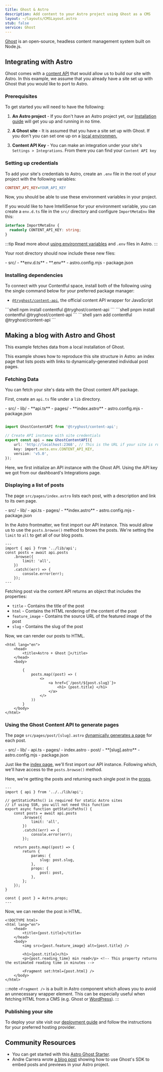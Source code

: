 ```yaml
---
title: Ghost & Astro
description: Add content to your Astro project using Ghost as a CMS
layout: ~/layouts/CMSLayout.astro
stub: false
service: Ghost
---
```



[Ghost](https://github.com/TryGhost/Ghost) is an open-source, headless content management system built on Node.js.

## Integrating with Astro
Ghost comes with a [content API](https://ghost.org/docs/content-api/) that would allow us to build our site with Astro. In this example, we assume that you already have a site set up with Ghost that you would like to port to Astro.

### Prerequisites
To get started you will need to have the following: 

1. **An Astro project** - If you don't have an Astro project yet, our [Installation guide](/en/install/auto/) will get you up and running in no time.

2. **A Ghost site** - It is assumed that you have a site set up with Ghost. If you don't you can set one up on a [local environmen.](https://ghost.org/docs/install/local/)

3. **Content API Key** - You can make an integration under your site's `Settings > Integrations`. From there you can find your `Content API key`


### Setting up credentials

To add your site's credentials to Astro, create an `.env` file in the root of your project with the following variables:

```ini title=".env"
CONTENT_API_KEY=YOUR_API_KEY
```

Now, you should be able to use these environment variables in your project. 

If you would like to have IntelliSense for your environment variable, you can create a `env.d.ts` file in the `src/` directory and configure `ImportMetaEnv` like this:

```ts title="src/env.d.ts"
interface ImportMetaEnv {
  readonly CONTENT_API_KEY: string;
}
```
:::tip
Read more about [using environment variables](/en/guides/environment-variables/) and `.env` files in Astro.
:::

Your root directory should now include these new files:

<FileTree title="Project Structure">
- src/
  - **env.d.ts**
- **.env**
- astro.config.mjs
- package.json
</FileTree>

### Installing dependencies

To connect with your Contentful space, install both of the following using the single command below for your preferred package manager:
- [`@tryghost/content-api`](https://www.npmjs.com/package/@tryghost/content-api), the official content API wrapper for JavaScript

<PackageManagerTabs>
  <Fragment slot="npm">
  ```shell
  npm install contentful @tryghost/content-api
  ```
  </Fragment>
  <Fragment slot="pnpm">
  ```shell
  pnpm install contentful @tryghost/content-api
  ```
  </Fragment>
  <Fragment slot="yarn">
  ```shell
  yarn add contentful @tryghost/content-api
  ```
  </Fragment>
</PackageManagerTabs>

## Making a blog with Astro and Ghost

This example fetches data from a local installation of Ghost.

This example shows how to reproduce this site structure in Astro: an index page that lists posts with links to dynamically-generated individual post pages.

### Fetching Data

You can fetch your site's data with the Ghost content API package.

First, create an `api.ts` file under a `lib` directory.

<FileTree title="Project Structure">
- src/
  - lib/
    - **api.ts**
  - pages/
    - **index.astro**
- astro.config.mjs
- package.json
</FileTree>

```ts title="src/lib/api.ts"

import GhostContentAPI from '@tryghost/content-api';

// Create API instance with site credentials
export const api = new GhostContentAPI({
    url: 'http://localhost:2368', // This is the URL if your site is running on a local environment
    key: import.meta.env.CONTENT_API_KEY,
    version: 'v5.0',
});

```

Here, we first initialize an API instance with the Ghost API. Using the API key we got from our dashboard's Integrations page.

### Displaying a list of posts

The page `src/pages/index.astro` lists each post, with a description and link to its own page.

<FileTree title="Project Structure">
- src/
 - lib/
    - api.ts
  - pages/
    - **index.astro**
- astro.config.mjs
- package.json
</FileTree>

In the Astro frontmatter, we first import our API instance. This would allow us to use the `posts.browse()` method to brows the posts. We're setting the `limit` to `all` to get all of our blog posts.

```astro title="src/pages/index.astro"
---
import { api } from '../lib/api';
const posts = await api.posts
    .browse({
        limit: 'all',
    })
    .catch((err) => {
        console.error(err);
    });
---
```

Fetching post via the content API returns an object that includes the properties:
- `title` - Contains the title of the post
- `html` - Contains the HTML rendering of the content of the post
- `feature_image` - Contains the source URL of the featured image of the post
- `slug` - Contains the slug of the post

Now, we can render our posts to HTML.

```astro title="src/pages/index.astro"
<html lang="en">
    <head>
        <title>Astro + Ghost 👻</title>
    </head>
    <body>

        {
            posts.map((post) => (
                <>
                    <a href={`/post/${post.slug}`}>
                        <h1> {post.title} </h1>
                    </a>
                </>
            ))
        }
    </body>
</html>
```

### Using the Ghost Content API to generate pages

The page `src/pages/post/[slug].astro` [dynamically generates a page](/en/core-concepts/routing/#dynamic-routes) for each post.

<FileTree title="Project Structure">
- src/
 - lib/
    - api.ts
  - pages/
    - index.astro
    - post/
      - **[slug].astro**
- astro.config.mjs
- package.json
</FileTree>

Just like the [index page](#displaying-a-list-of-posts), we'll first import our API instance. Following which, we'll have access to the `posts.browse()` method.

Here, we're getting the posts and returning each single post in the [props](/en/tutorial/5-astro-api/2/#use-props-in-dynamic-routes).

```astro title="src/pages/post/[slug].astro"
---
import { api } from '../../lib/api';

// getStaticPaths() is required for static Astro sites
// if using SSR, you will not need this function
export async function getStaticPaths() {
    const posts = await api.posts
        .browse({
            limit: 'all',
        })
        .catch((err) => {
            console.error(err);
        });

    return posts.map((post) => {
        return {
            params: {
                slug: post.slug,
            },
            props: {
                post: post,
            },
        };
    });
}

const { post } = Astro.props;
---
```

Now, we can render the post in HTML.

```astro 
<!DOCTYPE html>
<html lang="en">
    <head>
        <title>{post.title}</title>
    </head>
    <body>
        <img src={post.feature_image} alt={post.title} />

        <h1>{post.title}</h1>
        <p>{post.reading_time} min read</p> <!-- This property returns the estimated reading time in minutes -->

        <Fragment set:html={post.html} />
    </body>
</html>
```
:::note
`<Fragment />` is a built in Astro component which allows you to avoid an unnecessary wrapper element. This can be especially useful when fetching HTML from a CMS (e.g. Ghost or [WordPress](/en/guides/cms/wordpress/)).
:::

### Publishing your site
To deploy your site visit our [deployment guide](/en/guides/deploy/) and follow the instructions for your preferred hosting provider.

## Community Resources 

- You can get started with this [Astro Ghost Starter](https://github.com/PhilDL/astro-starter-ghost).
- Andre Carrera wrote [a blog post](https://andr.ec/posts/astro-ghost-blog/) showing how to use Ghost's SDK to embed posts and previews in your Astro project.


